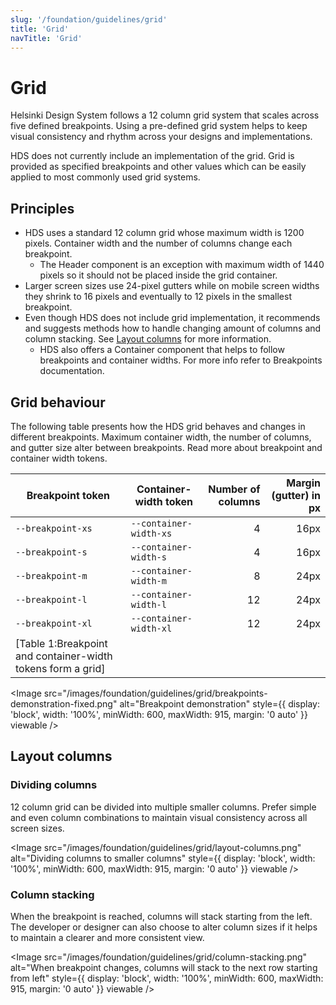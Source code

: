 ```yaml
---
slug: '/foundation/guidelines/grid'
title: 'Grid'
navTitle: 'Grid'
---
```



# Grid

<LeadParagraph>Helsinki Design System follows a 12 column grid system that scales across five defined breakpoints. Using a
  pre-defined grid system helps to keep visual consistency and rhythm across your designs and implementations.</LeadParagraph>

<Notification label="Note about HDS Grid values!" className="siteNotification">
  HDS does not currently include an implementation of the grid. Grid is provided as specified breakpoints and other
  values which can be easily applied to most commonly used grid systems.
</Notification>

## Principles

- HDS uses a standard 12 column grid whose maximum width is 1200 pixels. Container width and the number of columns change each breakpoint.
  - The <InternalLink href="/components/header">Header component</InternalLink> is an exception with maximum width of 1440 pixels so it should not be placed inside the grid container.
- Larger screen sizes use 24-pixel gutters while on mobile screen widths they shrink to 16 pixels and eventually to 12 pixels in the smallest breakpoint.
- Even though HDS does not include grid implementation, it recommends and suggests methods how to handle changing amount of columns and column stacking. See [Layout columns](#layout-columns) for more information.
  - HDS also offers a Container component that helps to follow breakpoints and container widths. For more info refer to <InternalLink href="/foundation/design-tokens/breakpoints">Breakpoints documentation.</InternalLink>

## Grid behaviour

The following table presents how the HDS grid behaves and changes in different breakpoints. Maximum container width, the number of columns, and gutter size alter between breakpoints. Read more about <InternalLink href="/foundation/design-tokens/breakpoints/tokens">breakpoint and container width tokens.</InternalLink>

| Breakpoint token                                            | Container-width token  | Number of columns | Margin (gutter) in px |
| ----------------------------------------------------------- | ---------------------- | ----------------: | --------------------: |
| `--breakpoint-xs`                                           | `--container-width-xs` |                 4 |                  16px |
| `--breakpoint-s`                                            | `--container-width-s`  |                 4 |                  16px |
| `--breakpoint-m`                                            | `--container-width-m`  |                 8 |                  24px |
| `--breakpoint-l`                                            | `--container-width-l`  |                12 |                  24px |
| `--breakpoint-xl`                                           | `--container-width-xl` |                12 |                  24px |
| [Table 1:Breakpoint and container-width tokens form a grid] |

<Image
  src="/images/foundation/guidelines/grid/breakpoints-demonstration-fixed.png"
  alt="Breakpoint demonstration"
  style={{ display: 'block', width: '100%', minWidth: 600, maxWidth: 915, margin: '0 auto' }}
  viewable
/>

## Layout columns

### Dividing columns

12 column grid can be divided into multiple smaller columns. Prefer simple and even column combinations to maintain visual consistency across all screen sizes.

<Image
  src="/images/foundation/guidelines/grid/layout-columns.png"
  alt="Dividing columns to smaller columns"
  style={{ display: 'block', width: '100%', minWidth: 600, maxWidth: 915, margin: '0 auto' }}
  viewable
/>

### Column stacking

When the breakpoint is reached, columns will stack starting from the left. The developer or designer can also choose to alter column sizes if it helps to maintain a clearer and more consistent view.

<Image
  src="/images/foundation/guidelines/grid/column-stacking.png"
  alt="When breakpoint changes, columns will stack to the next row starting from left"
  style={{ display: 'block', width: '100%', minWidth: 600, maxWidth: 915, margin: '0 auto' }}
  viewable
/>
